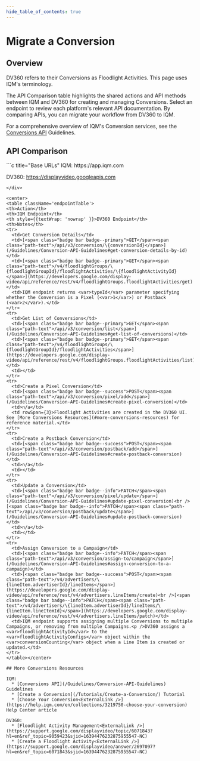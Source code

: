 ```yaml
---
hide_table_of_contents: true
---
```



# Migrate a Conversion

## Overview

DV360 refers to their Conversions as Floodlight Activities. This page uses IQM's terminology.

The API Comparison table highlights the shared actions and API methods between IQM and DV360 for creating and managing Conversions. Select an endpoint to review each platform's relevant API documentation. By comparing APIs, you can migrate your workflow from DV360 to IQM.

For a comprehensive overview of IQM's Conversion services, see the [Conversions API](/Guidelines/Conversion-API-Guidelines) Guidelines.

## API Comparison

<div class="smallTable">
```c title="Base URLs"
  IQM: https://app.iqm.com
  
  DV360: https://displayvideo.googleapis.com
```
</div>

<center>
<table className='endpointTable'>
<th>Action</th>
<th>IQM Endpoint</th>
<th style={{textWrap: 'nowrap' }}>DV360 Endpoint</th>
<th>Notes</th>
<tr>
  <td>Get Conversion Details</td>
  <td>[<span class="badge bar badge--primary">GET</span><span class="path-text">/api/v3/conversion/\{conversionId}</span>](/Guidelines/Conversion-API-Guidelines#get-conversion-details-by-id)</td>
  <td>[<span class="badge bar badge--primary">GET</span><span class="path-text">/v4/floodlightGroups/\{floodlightGroupId}/floodlightActivities/\{floodlightActivityId}</span>](https://developers.google.com/display-video/api/reference/rest/v4/floodlightGroups.floodlightActivities/get)</td>
  <td>IQM endpoint returns <var>typeId</var> parameter specifying whether the Conversion is a Pixel (<var>1</var>) or Postback (<var>2</var>).</td>
</tr>
<tr>
  <td>Get List of Conversions</td>
  <td>[<span class="badge bar badge--primary">GET</span><span class="path-text">/api/v3/conversion/list</span>](/Guidelines/Conversion-API-Guidelines#get-list-of-conversions)</td>
  <td>[<span class="badge bar badge--primary">GET</span><span class="path-text">/v4/floodlightGroups/\{floodlightGroupId}/floodlightActivities</span>](https://developers.google.com/display-video/api/reference/rest/v4/floodlightGroups.floodlightActivities/list)</td>
  <td></td>
</tr>
<tr>
  <td>Create a Pixel Conversion</td>
  <td>[<span class="badge bar badge--success">POST</span><span class="path-text">/api/v3/conversion/pixel/add</span>](/Guidelines/Conversion-API-Guidelines#create-pixel-conversion)</td>
  <td>n/a</td>
  <td rowSpan={3}>Floodlight Activities are created in the DV360 UI. See [More Conversions Resources](#more-conversions-resources) for reference material.</td>
</tr>
<tr>
  <td>Create a Postback Conversion</td>
  <td>[<span class="badge bar badge--success">POST</span><span class="path-text">/api/v3/conversion/postback/add</span>](/Guidelines/Conversion-API-Guidelines#create-postback-conversion)</td>
  <td>n/a</td>
  <td></td>
</tr>
<tr>
  <td>Update a Conversion</td>
  <td>[<span class="badge bar badge--info">PATCH</span><span class="path-text">/api/v3/conversion/pixel/update</span>](/Guidelines/Conversion-API-Guidelines#update-pixel-conversion)<br />[<span class="badge bar badge--info">PATCH</span><span class="path-text">/api/v3/conversion/postback/update</span>](/Guidelines/Conversion-API-Guidelines#update-postback-conversion)</td>
  <td>n/a</td>
  <td></td>
</tr>
<tr>
  <td>Assign Conversion to a Campaign</td>
  <td>[<span class="badge bar badge--info">PATCH</span><span class="path-text">/api/v3/conversion/assign-to/campaign</span>](/Guidelines/Conversion-API-Guidelines#assign-conversion-to-a-campaign)</td>
  <td>[<span class="badge bar badge--success">POST</span><span class="path-text">/v4/advertisers/\{lineItem.advertiserId}/lineItems</span>](https://developers.google.com/display-video/api/reference/rest/v4/advertisers.lineItems/create)<br />[<span class="badge bar badge--info">PATCH</span><span class="path-text">/v4/advertisers/\{lineItem.advertiserId}/lineItems/\{lineItem.lineItemId}</span>](https://developers.google.com/display-video/api/reference/rest/v4/advertisers.lineItems/patch)</td>
  <td>IQM endpoint supports assigning multiple Conversions to multiple Campaigns, or removing from multiple Campaigns.<p />DV360 assigns a <var>floodlightActivityId</var> to the <var>floodlightActivityConfigs</var> object within the <var>conversionCounting</var> object when a Line Item is created or updated.</td>
</tr>
</table></center>

## More Conversions Resources 

IQM: 
  * [Conversions API](/Guidelines/Conversion-API-Guidelines) Guidelines
  * [Create a Conversion](/Tutorials/Create-a-Conversion/) Tutorial
  * [Choose Your Conversion<ExternalLink />](https://help.iqm.com/en/collections/3219750-choose-your-conversion) Help Center article

DV360: 
  * [Floodlight Activity Management<ExternalLink />](https://support.google.com/displayvideo/topic/6071843?hl=en&ref_topic=9059423&sjid=16394476232875955547-NC)
  * [Create a Floodlight Activity<ExternalLink />](https://support.google.com/displayvideo/answer/2697097?hl=en&ref_topic=6071843&sjid=16394476232875955547-NC)